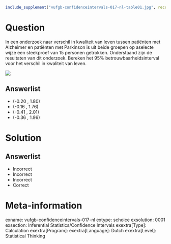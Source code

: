 ```{r, echo = FALSE, results = "hide"}
include_supplement("vufgb-confidenceintervals-017-nl-table01.jpg", recursive = TRUE)
```

Question
========
  
In een onderzoek naar verschil in kwaliteit van leven tussen patiënten met Alzheimer en patiënten met Parkinson is uit beide groepen op aselecte wijze een steekproef van 15 personen getrokken. Onderstaand zijn de resultaten van dit onderzoek. Bereken het 95% betrouwbaarheidsinterval voor het verschil in kwaliteit van leven.

![](vufgb-confidenceintervals-017-nl-table01.jpg)

  
Answerlist
----------
* (-0.20 , 1.80) 
* (-0.16 , 1.76) 
* (-0.41 , 2.01)
* (-0.36 , 1.96)

Solution
========

Answerlist
----------
* Incorrect
* Incorrect
* Incorrect
* Correct

Meta-information
================
exname: vufgb-confidenceintervals-017-nl
extype: schoice
exsolution: 0001
exsection: Inferential Statistics/Confidence Intervals
exextra[Type]: Calculation
exextra[Program]: 
exextra[Language]: Dutch
exextra[Level]: Statistical Thinking